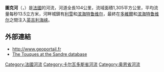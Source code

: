 {{noteTA|G1=法国地名}}
{{Infobox river
  | name              = 圖克河<br>Touques
  | image             = Façades de Trouville - 07 mai 2005.JPG
  | image_caption     = [[滨海特鲁维尔|滨海特鲁维尔]]的河岸
  | map               = Touques.png
  | source1_location  = [[尚欧|尚欧]]
  | source1_coordinates= {{coord|48.7189|0.3223}}
  | mouth_location    = [[英吉利海峡|英吉利海峡]]
  | mouth_coordinates = {{coord|49|22|2|N|0|4|27|E|name=English Channel-Touques|display=inline,title}}
  | subdivision_type1 = [[世界政區索引|国家]]
  | subdivision_name1 = {{FR}}
  | length            = {{convert|108|km|abbr=on}}
  | source1_elevation = {{convert|270|m|abbr=on}}
  | discharge1_avg    = {{convert|13.5|m3/s|abbr=on}} 
  | basin_size        = {{convert|1,305|km2|abbr=on}}
}}
'''圖克河'''（{{lang-fr|Touques}}，{{IPA-fr|tuk|lang|Fr-Paris--Touques.ogg}}）是[[法國|法國]]的河流，河道全長104公里，流域面積1,305平方公里，平均流量每秒13.5立方米，河畔城鎮有[[利雪|利雪]]和[[滨海特鲁维尔|滨海特鲁维尔]]，最終在[[多維爾|多維爾]]和[[滨海特鲁维尔|滨海特鲁维尔]]之間注入[[英吉利海峡|英吉利海峡]]。

==外部連結==
*http://www.geoportail.fr{{Wayback|url=http://www.geoportail.fr/ |date=20101215171356 }}
*[http://sandre.eaufrance.fr/app/chainage/courdo/htm/I0--0200.php?cg=I0--0200 The Touques at the Sandre database] {{Wayback|url=http://sandre.eaufrance.fr/app/chainage/courdo/htm/I0--0200.php?cg=I0--0200 |date=20220115140409 }}

{{France-geo-stub}}
[[Category:法國河流|Category:法國河流]]
[[Category:卡尔瓦多斯省河流|Category:卡尔瓦多斯省河流]]
[[Category:奥恩省河流|Category:奥恩省河流]]